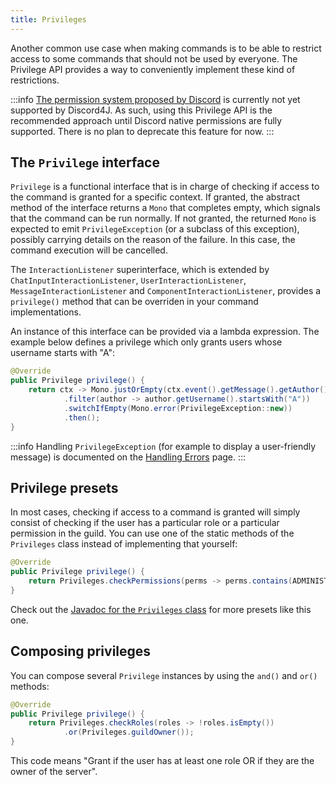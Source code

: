 ```yaml
---
title: Privileges
---
```


Another common use case when making commands is to be able to restrict access to some commands that should not be used
by everyone. The Privilege API provides a way to conveniently implement these kind of restrictions.

:::info
[The permission system proposed by Discord](https://discord.com/developers/docs/interactions/application-commands#permissions)
is currently not yet supported by Discord4J. As such, using this Privilege API is the recommended approach until Discord
native permissions are fully supported. There is no plan to deprecate this feature for now.
:::

## The `Privilege` interface

`Privilege` is a functional interface that is in charge of checking if access to the command is granted for a specific
context. If granted, the abstract method of the interface returns a `Mono` that completes empty, which signals that the
command can be run normally. If not granted, the returned `Mono` is expected to emit `PrivilegeException` (or a subclass
of this exception), possibly carrying details on the reason of the failure. In this case, the command execution will be
cancelled.

The `InteractionListener` superinterface, which is extended
by `ChatInputInteractionListener`, `UserInteractionListener`, `MessageInteractionListener`
and `ComponentInteractionListener`, provides a `privilege()` method that can be overriden in your command
implementations.

An instance of this interface can be provided via a lambda expression. The example below defines a privilege which only
grants users whose username starts with "A":

```java
@Override
public Privilege privilege() {
    return ctx -> Mono.justOrEmpty(ctx.event().getMessage().getAuthor())
            .filter(author -> author.getUsername().startsWith("A"))
            .switchIfEmpty(Mono.error(PrivilegeException::new))
            .then();
}
```

:::info
Handling `PrivilegeException` (for example to display a user-friendly message) is documented on
the [Handling Errors](handling-errors.mdx) page.
:::

## Privilege presets

In most cases, checking if access to a command is granted will simply consist of checking if the user has a particular
role or a particular permission in the guild. You can use one of the static methods of the `Privileges` class instead of
implementing that yourself:

```java
@Override
public Privilege privilege() {
    return Privileges.checkPermissions(perms -> perms.contains(ADMINISTRATOR));
}
```

Check out
the [Javadoc for the `Privileges` class](https://javadoc.io/doc/com.alex1304.botrino/botrino-interaction/latest/botrino.interaction/botrino/interaction/privilege/Privileges.html)
for more presets like this one.

## Composing privileges

You can compose several `Privilege` instances by using the `and()` and `or()` methods:

```java
@Override
public Privilege privilege() {
    return Privileges.checkRoles(roles -> !roles.isEmpty())
            .or(Privileges.guildOwner());
}
```

This code means "Grant if the user has at least one role OR if they are the owner of the server".
